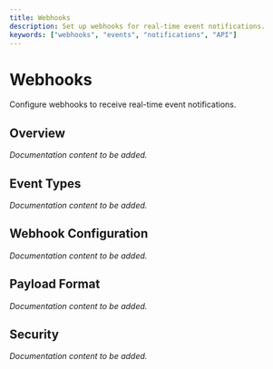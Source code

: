 ```yaml
---
title: Webhooks
description: Set up webhooks for real-time event notifications.
keywords: ["webhooks", "events", "notifications", "API"]
---
```


# Webhooks

Configure webhooks to receive real-time event notifications.

## Overview

*Documentation content to be added.*

## Event Types

*Documentation content to be added.*

## Webhook Configuration

*Documentation content to be added.*

## Payload Format

*Documentation content to be added.*

## Security

*Documentation content to be added.*
